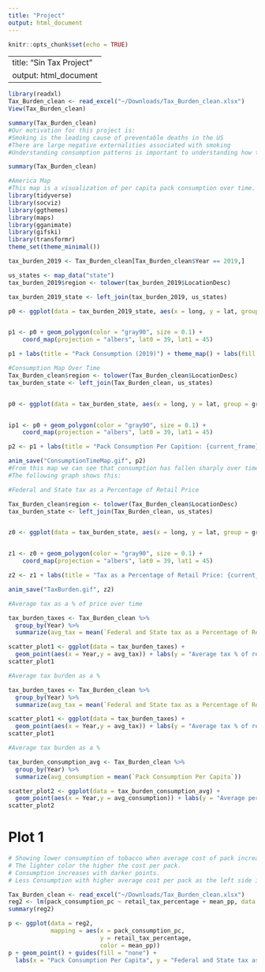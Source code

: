 ```yaml
---
title: "Project"
output: html_document
---
```


```r
knitr::opts_chunk$set(echo = TRUE)
```

---
title: "Sin Tax Project"
output: html_document
---

```r
library(readxl)
Tax_Burden_clean <- read_excel("~/Downloads/Tax_Burden_clean.xlsx")
View(Tax_Burden_clean)
```



```r
summary(Tax_Burden_clean)
#Our motivation for this project is:
#Smoking is the leading cause of preventable deaths in the US
#There are large negative externalities associated with smoking 
#Understanding consumption patterns is important to understanding how to reduce smoking

```



```r
summary(Tax_Burden_clean)

```


```r
#America Map
#This map is a visualization of per capita pack consumption over time. Darker red means more consumption
library(tidyverse)
library(socviz)
library(ggthemes)
library(maps)
library(gganimate)
library(gifski)
library(transformr)
theme_set(theme_minimal())

tax_burden_2019 <- Tax_Burden_clean[Tax_Burden_clean$Year == 2019,]

us_states <- map_data("state")
tax_burden_2019$region <- tolower(tax_burden_2019$LocationDesc)

tax_burden_2019_state <- left_join(tax_burden_2019, us_states)

p0 <- ggplot(data = tax_burden_2019_state, aes(x = long, y = lat, group = group, fill = `pack_consumption_pc`))


p1 <- p0 + geom_polygon(color = "gray90", size = 0.1) +
    coord_map(projection = "albers", lat0 = 39, lat1 = 45) 

p1 + labs(title = "Pack Consumption (2019)") + theme_map() + labs(fill = "pack_consumption_pc") + scale_fill_gradient(low = "white", high = "#CB454A")
```

```r
#Consumption Map Over Time
Tax_Burden_clean$region <- tolower(Tax_Burden_clean$LocationDesc) 
tax_burden_state <- left_join(Tax_Burden_clean, us_states)


p0 <- ggplot(data = tax_burden_state, aes(x = long, y = lat, group = group, fill = `Pack Consumption Per Capita`))


ip1 <- p0 + geom_polygon(color = "gray90", size = 0.1) +
    coord_map(projection = "albers", lat0 = 39, lat1 = 45) 

p2 <- p1 + labs(title = "Pack Consumption Per Capition: {current_frame} \n Source: Healthdata.gov") + theme_map() + scale_fill_gradient(low = "white", high = "#CB454A") + transition_manual(Year) + theme(legend.position = "bottom") + labs(fill = "Packs Per Person Per Year")

anim_save("ConsumptionTimeMap.gif", p2)
#From this map we can see that consumption has fallen sharply over time. 
#The following graph shows this:
```

```r
#Federal and State tax as a Percentage of Retail Price

Tax_Burden_clean$region <- tolower(Tax_Burden_clean$LocationDesc) 
tax_burden_state <- left_join(Tax_Burden_clean, us_states)


z0 <- ggplot(data = tax_burden_state, aes(x = long, y = lat, group = group, fill = `Federal and State tax as a Percentage of Retail Price`))


z1 <- z0 + geom_polygon(color = "gray90", size = 0.1) +
    coord_map(projection = "albers", lat0 = 39, lat1 = 45) 

z2 <- z1 + labs(title = "Tax as a Percentage of Retail Price: {current_frame} \n Source: Healthdata.gov") + theme_map() + scale_fill_gradient(low = "white", high = "#CB454A") + transition_manual(Year) + theme(legend.position = "bottom") + labs(fill = "Percentage")

anim_save("TaxBurden.gif", z2)

```
```r
#Average tax as a % of price over time

tax_burden_taxes <- Tax_Burden_clean %>%
  group_by(Year) %>%
  summarize(avg_tax = mean(`Federal and State tax as a Percentage of Retail Price`))

scatter_plot1 <- ggplot(data = tax_burden_taxes) +
  geom_point(aes(x = Year,y = avg_tax)) + labs(y = "Average tax % of retail cost")
scatter_plot1
```
```r
#Average tax burden as a %

tax_burden_taxes <- Tax_Burden_clean %>%
  group_by(Year) %>%
  summarize(avg_tax = mean(`Federal and State tax as a Percentage of Retail Price`))

scatter_plot1 <- ggplot(data = tax_burden_taxes) +
  geom_point(aes(x = Year,y = avg_tax)) + labs(y = "Average tax % of retail cost")
scatter_plot1
```

```r
#Average tax burden as a %

tax_burden_consumption_avg <- Tax_Burden_clean %>%
  group_by(Year) %>%
  summarize(avg_consumption = mean(`Pack Consumption Per Capita`))

scatter_plot2 <- ggplot(data = tax_burden_consumption_avg) +
  geom_point(aes(x = Year,y = avg_consumption)) + labs(y = "Average per capita consumption")
scatter_plot2
```


# Plot 1 
```r
# Showing lower consumption of tobacco when average cost of pack increases.
# The lighter color the higher the cost per pack.
# Consumption increases with darker points.
# Less Consumption with higher average cost per pack as the left side is dense with lighter color dots.

Tax_Burden_clean <- read_excel("~/Downloads/Tax_Burden_clean.xlsx")
reg2 <- lm(pack_consumption_pc ~ retail_tax_percentage + mean_pp, data = Tax_Burden_clean) 
summary(reg2)

p <- ggplot(data = reg2,
            mapping = aes(x = pack_consumption_pc,
                          y = retail_tax_percentage,
                          color = mean_pp))
p + geom_point() + guides(fill = "none") +
  labs(x = "Pack Consumption Per Capita", y = "Federal and State tax as a Percentage of Retail Price", color = "Average Cost Per Pack")

```